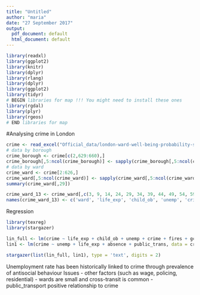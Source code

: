 ```yaml
---
title: "Untitled"
author: "maria"
date: "27 September 2017"
output:
  pdf_document: default
  html_document: default
---
```

```r
library(readxl)
library(ggplot2)
library(knitr)
library(dplyr)
library(rlang)
library(dplyr)
library(ggplot2)
library(tidyr)
# BEGIN libraries for map !!! You might need to install these ones
library(rgdal)
library(plyr)
library(rgeos)
# END libraries for map
```

#Analysing crime in London

```r
crime <- read_excel("Official_data/london-ward-well-being-probability-scores.xls", sheet = "Data")
# data by borough
crime_borough <- crime[c(2,629:660),]
crime_borough[,5:ncol(crime_borough)] <- sapply(crime_borough[,5:ncol(crime_borough)],as.numeric)
# data by ward
crime_ward <- crime[2:626,]
crime_ward[,5:ncol(crime_ward)] <- sapply(crime_ward[,5:ncol(crime_ward)],as.numeric)
summary(crime_ward[,29])
```

```r
crime_ward_13 <- crime_ward[,c(3, 9, 14, 24, 29, 34, 39, 44, 49, 54, 59, 64)]
names(crime_ward_13) <- c('ward', 'life_exp', 'child_ob', 'unemp', 'crime', 'fires', 'gcse', 'absence', 'out_of_work', 'public_trans', 'greenspace', 'well_being')
```

Regression

```r
library(texreg)
library(stargazer)
```


```r
lin_full <- lm(crime ~ life_exp + child_ob + unemp + crime + fires + gcse + absence + out_of_work + public_trans + greenspace , data = crime_ward_13)
lin1 <- lm(crime ~ unemp + life_exp + absence + public_trans, data = crime_ward_13)
```

```r
stargazer(list(lin_full, lin1), type = 'text', digits = 2)
```

Unemployment rate has been historically linked to crime through prevalence of  antisocial behaviour
Issues
- other factors (such as wage, policing, residential)
- wards are small and cross-transit is common
- public_transport positive relationship to crime


